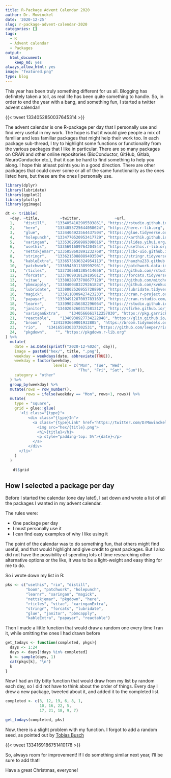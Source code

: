 ```yaml
---
title: R-Package Advent Calendar 2020
author: Dr. Mowinckel
date: '2020-12-25'
slug: r-package-advent-calendar-2020
categories: []
tags:
  - R
  - Advent calendar
  - Packages
output:
  html_document:
    keep_md: yes
always_allow_html: yes
image: "featured.png"
type: blog
---
```




This year has been truly something different for us all. 
Blogging has definitely taken a toll, as real life has been quite something to handle.
So, in order to end the year with a bang, and something fun, I started a twitter advent calendar!

{{< tweet 1334052850037645314 >}}


The advent calendar is one R-package per day that I personally use and find very useful in my work. 
The hope is that it would give people a mix of familiar and less familiar packages that might help their work too. 
In each package sub-thread, I try to highlight some functions or functionality from the various packages that I like in particular.
There are so many packages on CRAN and other online repositories (BioConductor, GitHub, Gitlab, NeuroConductor etc.), that it can be hard to find something to help you along. 
I hope this atleast points you in a good direction.
There are other packages that could cover some or all of the same functionality as the ones listed here, but these are the ones I personally use.

```r
library(dplyr)
library(lubridate)
library(ggplot2)
library(plotly)
library(ggimage)

dt <- tribble(
  ~day, ~title,         ~twitter,               ~url,
  1,    "distill",    "1334054102905593861", "https://rstudio.github.io/distill/",
  2,    "here",       "1334055725644058624", "https://here.r-lib.org",
  3,    "glue",       "1334404923564437504", "https://glue.tidyverse.org",
  4,    "holepunch",  "1334770520953417729", "https://karthik.github.io/holepunch/",
  5,    "xaringan",   "1335302958989398016", "https://slides.yihui.org/xaringan/#1",
  6,    "usethis",    "1335691689764204544", "https://usethis.r-lib.org",
  7,    "nettskjemar","1335858603891232768", "https://lcbc-uio.github.io/nettskjemar/",
  8,    "stringr",    "1336215088089493504", "https://stringr.tidyverse.org",
  9,    "kableExtra", "1336575636324954113", "https://haozhu233.github.io/kableExtra/",
  10,   "patchwork",  "1336943011389992961", "https://patchwork.data-imaginist.com/articles/patchwork.html",
  11,   "rticles",    "1337305681385414656", "https://github.com/rstudio/rticles",
  12,   "forcats",    "1337869018129195012", "https://forcats.tidyverse.org",
  13,   "vitae",      "1338028973708677120", "https://github.com/mitchelloharawild/vitae",
  14,   "pbmcapply",  "1338400483229261824", "https://github.com/kvnkuang/pbmcapply",
  15,   "lubridate",  "1338802526955728896", "https://lubridate.tidyverse.org/articles/lubridate.html",
  16,   "magick",     "1339110009427423233", "https://cran.r-project.org/web/packages/magick/vignettes/intro.html",
  17,   "papayar",    "1339491287003783169", "https://cran.rstudio.com/web/packages/papayar/papayar.pdf",
  18,   "learnr",     "1339902456382296064", "https://rstudio.github.io/learnr/",
  19,   "janitor",    "1340205260317581312", "http://sfirke.github.io/janitor/",
  20,   "xaringanExtra",    "1340566661712257030", "https://pkg.garrickadenbuie.com/xaringanExtra/#/",
  21,   "reactable",    "1340938927734222848", "https://glin.github.io/reactable/",
  22,   "broom",    "1341293669001932805", "https://broom.tidymodels.org/",
  23,   "rio",    "1341655830337302531", "https://github.com/leeper/rio",
  24,   "pkgdown",    "", "https://pkgdown.r-lib.org"
) %>% 
  mutate(
    date = as.Date(sprintf("2020-12-%02d", day)),
    image = paste0("hex/", title, ".png"),
    weekday = weekdays(date, abbreviate(TRUE)),
    weekday = factor(weekday, 
                     levels = c("Mon", "Tue", "Wed", 
                                "Thu", "Fri", "Sat", "Sun")),
    category = "other"
  ) %>% 
  group_by(weekday) %>% 
  mutate(rows = row_number(),
         rows = ifelse(weekday == "Mon", rows+1, rows)) %>% 
  mutate(
    type = "square",
    grid = glue::glue(
      '<li class="{type}">
          <div class="{type}In">
            <a class="{type}Link" href="https://twitter.com/DrMowinckels/status/{twitter}">
              <img src="hex/{title}.png">
              <h1>{title}</h1>
              <p style="padding-top: 5%">{date}</p>
            </a>
          </div>
      </li>'
    )
  )
```


<div class="container">
  <ul id="postGrid">
```r
dt$grid  
```
  </ul>
</div>



## How I selected a package per day

Before I started the calendar (one day late!), I sat down and wrote a list of all the packages I wanted in my advent calendar.

The rules were:

- One package per day  
- I must personally use it  
- I can find easy examples of why I like using it  

The point of the calendar was to do something fun, that others might find useful, and that would highlight and give credit to great packages.
But I also did not have the possibility of spending lots of time researching other alternative options or the like, it was to be a light-weight and easy thing for me to do. 

So i wrote down my list in R:


```r
pks <- c("usethis", "rio", "distill", 
         "boom", "patchwork", "holepunch",
         "learnr", "xaringan", "magick",
         "nettskjemar", "pkgdown", "here",
         "rticles", "vitae", "xaringanExtra",
         "stringr", "forcats", "lubridate", 
         "glue", "janitor", "pbmcapply",
         "kableExtra", "papayar", "reactable")
```

Then I made a little function that would draw a random one every time I ran it, while omitting the ones I had drawn before

```r
get_todays <- function(completed, pkgs){
  days <- 1:24
  days <- days[!days %in% completed]
  k <- sample(days, 1)  
  cat(pkgs[k], "\n")
  k
}
```


Now I had an itty bitty function that would draw from my list by random each day, so I did not have to think about the order of things. 
Every day I drew a new package, tweeted about it, and added it to the completed list.

```r
completed <- c(3, 12, 19, 6, 8, 1, 
               10, 16, 22, 5, 
               17, 21, 18, 9, 7)

get_todays(completed, pks)
```

Now, there is a slight problem with my function.
I forgot to add a random seed, as pointed out by [Tobias Busch](https://twitter.com/tobilottii)

{{< tweet 1334169186751410178 >}}

So, always room for improvement! If I do something similar next year, I'll be sure to add that!

Have a great Christmas, everyone!





